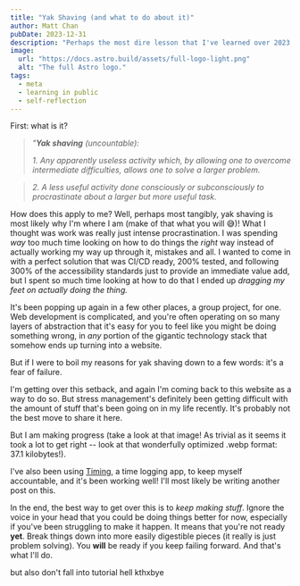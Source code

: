 ```yaml
---
title: "Yak Shaving (and what to do about it)"
author: Matt Chan
pubDate: 2023-12-31
description: "Perhaps the most dire lesson that I've learned over 2023."
image:
  url: "https://docs.astro.build/assets/full-logo-light.png"
  alt: "The full Astro logo."
tags:
  - meta
  - learning in public
  - self-reflection
---
```



First: what is it?

> _"**Yak shaving** (uncountable):_
>
> _1. Any apparently useless activity which, by allowing one to overcome intermediate difficulties, allows one to solve a larger problem._

> _2. A less useful activity done consciously or subconsciously to procrastinate about a larger but more useful task._

<BlogImage
  src={yak_shaving}
  alt="&quot;...but yet a chain of twelve causal relations links what you're doing to the original meta task.&quot;
   (taken from wiktionary. art by david revoy. don't kill me)"
/>

How does this apply to me? Well, perhaps most tangibly, yak shaving is most likely why I'm where I am (make of that what you will 😅)! What I thought was work
was really just intense procrastination. I was spending _way_ too much time looking on how to do things the _right_ way instead of actually
working my way up through it, mistakes and all. I wanted to come in with a perfect solution that was CI/CD ready, 200%
tested, and following 300% of the accessibility standards just to provide an immediate value add, but I spent so
much time looking at how to do that I ended up _dragging my feet on actually doing the thing._

It's been popping up again in a few other places, a group project, for one. Web development is complicated, and you're
often operating on so many layers of abstraction that it's easy for you to feel like you might be doing something wrong,
in _any_ portion of the gigantic technology stack that somehow ends up turning into a website.

But if I were to boil my reasons for yak shaving down to a few words: it's a fear of failure.

I'm getting over this setback, and again I'm coming back to this website as a way to do so. But stress management's
definitely been getting difficult with the amount of stuff that's been going on in my life recently. It's probably not
the best move to share it here.

But I am making progress (take a look at that image! As trivial as it seems it took a lot to get right --
look at that wonderfully optimized .webp format: 37.1 kilobytes!).

I've also been using [Timing](https://timing.app), a time logging app, to keep myself accountable, and it's been working
well! I'll most likely be writing another post on this.

<BlogImage
  src={timing_app_upscale}
  alt="Screenshot of Timing menubar widget: it says that I've been at the computer for 6 hours, and I've been
  &quot;productive&quot; for ~74% of that time!"
/>

In the end, the best way to get over this is to _keep making stuff_. Ignore the voice in your head that you could be doing
things better for now, especially if you've been struggling to make it happen. It means that you're not ready **yet**.
Break things down into more easily digestible pieces (it really is just problem solving). You **will** be ready if you keep
failing forward. And that's what I'll do.

but also don't fall into tutorial hell kthxbye
